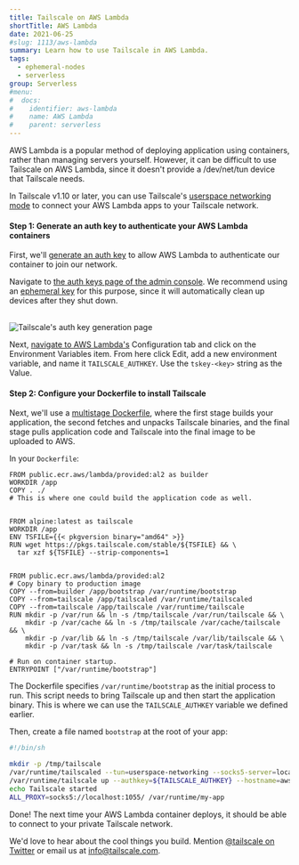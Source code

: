 ```yaml
---
title: Tailscale on AWS Lambda
shortTitle: AWS Lambda
date: 2021-06-25
#slug: 1113/aws-lambda
summary: Learn how to use Tailscale in AWS Lambda.
tags:
  - ephemeral-nodes
  - serverless
group: Serverless
#menu:
#  docs:
#    identifier: aws-lambda
#    name: AWS Lambda
#    parent: serverless
---
```


AWS Lambda is a popular method of deploying application using containers, rather than managing servers yourself. However, it can be difficult to use Tailscale on AWS Lambda, since it doesn't provide a /dev/net/tun device that Tailscale needs.

In Tailscale v1.10 or later, you can use Tailscale's [userspace networking mode](/kb/1112/userspace-networking) to connect your AWS Lambda apps to your Tailscale network.

#### Step 1: Generate an auth key to authenticate your AWS Lambda containers

First, we'll [generate an auth key](/kb/1085/auth-keys) to allow AWS Lambda to authenticate our container to join our network.

Navigate to [the auth keys page of the admin console](https://login.tailscale.com/admin/settings/authkeys). We recommend using an [ephemeral key](/kb/1111/ephemeral-nodes) for this purpose, since it will automatically clean up devices after they shut down.

<br />
<Image
  src="/images/solutions/serverless-aws-lambda/ephemeral-keys.png"
  alt="Tailscale's auth key generation page"
  class="bordered"
  width={800}
  height={1156}
/>

Next, [navigate to AWS Lambda's](https://console.aws.amazon.com/) Configuration tab and click on the Environment Variables item. From here click Edit, add a new environment variable, and name it `TAILSCALE_AUTHKEY`. Use the `tskey-<key>` string as the Value.

#### Step 2: Configure your Dockerfile to install Tailscale

Next, we'll use a [multistage Dockerfile](https://docs.docker.com/develop/develop-images/multistage-build/#use-multi-stage-builds), where the first stage builds your application, the second fetches and unpacks Tailscale binaries, and the final stage pulls application code and Tailscale into the final image to be uploaded to AWS.

In your `Dockerfile`:

```docker
FROM public.ecr.aws/lambda/provided:al2 as builder
WORKDIR /app
COPY . ./
# This is where one could build the application code as well.


FROM alpine:latest as tailscale
WORKDIR /app
ENV TSFILE={{< pkgversion binary="amd64" >}}
RUN wget https://pkgs.tailscale.com/stable/${TSFILE} && \
  tar xzf ${TSFILE} --strip-components=1


FROM public.ecr.aws/lambda/provided:al2
# Copy binary to production image
COPY --from=builder /app/bootstrap /var/runtime/bootstrap
COPY --from=tailscale /app/tailscaled /var/runtime/tailscaled
COPY --from=tailscale /app/tailscale /var/runtime/tailscale
RUN mkdir -p /var/run && ln -s /tmp/tailscale /var/run/tailscale && \
    mkdir -p /var/cache && ln -s /tmp/tailscale /var/cache/tailscale && \
    mkdir -p /var/lib && ln -s /tmp/tailscale /var/lib/tailscale && \
    mkdir -p /var/task && ln -s /tmp/tailscale /var/task/tailscale

# Run on container startup.
ENTRYPOINT ["/var/runtime/bootstrap"]
```

The Dockerfile specifies `/var/runtime/bootstrap` as the initial process to run. This script needs to bring Tailscale up and then start the application binary. This is where we can use the `TAILSCALE_AUTHKEY` variable we defined earlier.

Then, create a file named `bootstrap` at the root of your app:

```sh
#!/bin/sh

mkdir -p /tmp/tailscale
/var/runtime/tailscaled --tun=userspace-networking --socks5-server=localhost:1055 &
/var/runtime/tailscale up --authkey=${TAILSCALE_AUTHKEY} --hostname=aws-lambda-app
echo Tailscale started
ALL_PROXY=socks5://localhost:1055/ /var/runtime/my-app
```

Done! The next time your AWS Lambda container deploys, it should be able to connect to your private Tailscale network.

We'd love to hear about the cool things you build. Mention
[@tailscale on Twitter](https://twitter.com/tailscale) or email us at info@tailscale.com.
